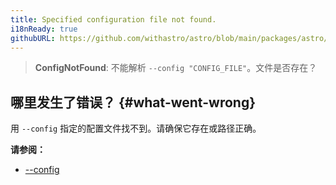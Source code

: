 ```yaml
---
title: Specified configuration file not found.
i18nReady: true
githubURL: https://github.com/withastro/astro/blob/main/packages/astro/src/core/errors/errors-data.ts
---
```


> **ConfigNotFound**: 不能解析 `--config "CONFIG_FILE"`。文件是否存在？

## 哪里发生了错误？ \{#what-went-wrong\}

用 `--config` 指定的配置文件找不到。请确保它存在或路径正确。

**请参阅：**

- [--config](/zh-cn/reference/cli-reference/#--config-path)
